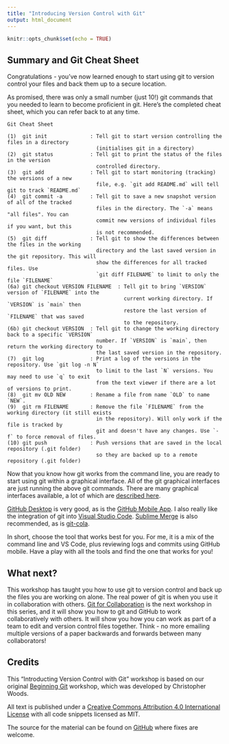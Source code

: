 ```yaml
---
title: "Introducing Version Control with Git"
output: html_document
---
```


```r
knitr::opts_chunk$set(echo = TRUE)
```

## Summary and Git Cheat Sheet

Congratulations - you've now learned enough to start using git to 
version control your files and back them up to a secure location.

As promised, there was only a small number (just 10!) git commands
that you needed to learn to become proficient in git. Here's the 
completed cheat sheet, which you can refer back to at any time.

```
Git Cheat Sheet

(1)  git init              : Tell git to start version controlling the files in a directory
                             (initialises git in a directory)
(2)  git status            : Tell git to print the status of the files in the version 
                             controlled directory.
(3)  git add               : Tell git to start monitoring (tracking) the versions of a new
                             file, e.g. `git add README.md` will tell git to track `README.md`   
(4)  git commit -a         : Tell git to save a new snapshot version of all of the tracked
                             files in the directory. The `-a` means "all files". You can
                             commit new versions of individual files if you want, but this
                             is not recommended.
(5)  git diff              : Tell git to show the differences between the files in the working
                             directory and the last saved version in the git repository. This will
                             show the differences for all tracked files. Use
                             `git diff FILENAME` to limit to only the file `FILENAME`
(6a) git checkout VERSION FILENAME  : Tell git to bring `VERSION` version of `FILENAME` into the 
                                      current working directory. If `VERSION` is `main` then 
                                      restore the last version of `FILENAME` that was saved
                                      to the repository.
(6b) git checkout VERSION  : Tell git to change the working directory back to a specific `VERSION`
                             number. If `VERSION` is `main`, then return the working directory to
                             the last saved version in the repository.
(7)  git log               : Print a log of the versions in the repository. Use `git log -n N`
                             to limit to the last `N` versions. You may need to use `q` to exit
                             from the text viewer if there are a lot of versions to print.
(8)  git mv OLD NEW        : Rename a file from name `OLD` to name `NEW`.
(9)  git rm FILENAME       : Remove the file `FILENAME` from the working directory (it still exists
                             in the repository). Will only work if the file is tracked by
                             git and doesn't have any changes. Use `-f` to force removal of files. 
(10) git push              : Push versions that are saved in the local repository (.git folder)
                             so they are backed up to a remote repository (.git folder)
```

Now that you know how git works from the command line, you are ready to start using
git within a graphical interface. All of the git graphical interfaces are just running
the above git commands. There are many graphical interfaces available, a lot of
which are [described here](https://git-scm.com/downloads/guis).

[GitHub Desktop](https://desktop.github.com/) is very good, as is the
[GitHub Mobile App](https://github.com/mobile). I also really like the integration
of git into [Visual Studio Code](https://code.visualstudio.com).
[Sublime Merge](https://www.sublimemerge.com/) is also recommended,
as is [git-cola](https://git-cola.github.io/).

In short, choose the tool that works best for you. For me, it is a mix of the command
line and VS Code, plus reviewing logs and commits using GitHub mobile. Have a play
with all the tools and find the one that works for you!

## What next?

This workshop has taught you how to use git to version control and back up the files
you are working on alone. The real power of git is when you use it in collaboration 
with others. [Git for Collaboration](https://chryswoods.com/git_collaboration) is 
the next workshop in this series, and it will show you how to git and GitHub to 
work collaboratively with others. It will show you how you can work as part of a team
to edit and version control files together. Think - no more emailing multiple versions
of a paper backwards and forwards between many collaborators!

## Credits

This "Introducting Version Control with Git" workshop is based on our original
[Beginning Git](https://chryswoods.com/beginning_git) workshop, 
which was developed by Christopher Woods.

All text is published under a [Creative Commons Attribution 4.0 International License](https://creativecommons.org/licenses/by/4.0/) with all code snippets licensed as MIT.

The source for the material can be found on [GitHub](https://github.com/chryswoods/siremol.org/tree/master/chryswoods.com/introducing_git) where fixes are welcome.



